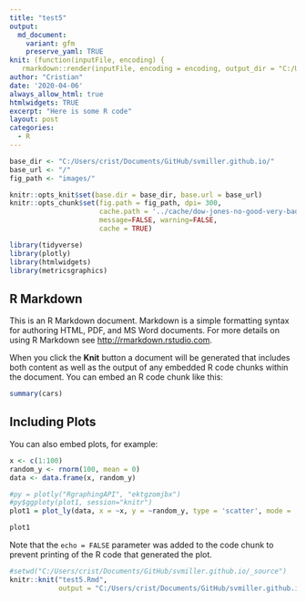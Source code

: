 ```yaml
---
title: "test5"
output:
  md_document:
    variant: gfm
    preserve_yaml: TRUE
knit: (function(inputFile, encoding) {
   rmarkdown::render(inputFile, encoding = encoding, output_dir = "C:/Users/crist/Documents/GitHub/svmiller.github.io/_posts") })
author: "Cristian"
date: '2020-04-06'
always_allow_html: true
htmlwidgets: TRUE
excerpt: "Here is some R code"
layout: post
categories:
  - R
---
```


```r

base_dir <- "C:/Users/crist/Documents/GitHub/svmiller.github.io/"
base_url <- "/"
fig_path <- "images/"

knitr::opts_knit$set(base.dir = base_dir, base.url = base_url)
knitr::opts_chunk$set(fig.path = fig_path, dpi= 300,
                      cache.path = '../cache/dow-jones-no-good-very-bad-day/',
                      message=FALSE, warning=FALSE,
                      cache = TRUE) 

library(tidyverse)
library(plotly)
library(htmlwidgets)
library(metricsgraphics)
```

## R Markdown

This is an R Markdown document. Markdown is a simple formatting syntax for authoring HTML, PDF, and MS Word documents. For more details on using R Markdown see <http://rmarkdown.rstudio.com>.

When you click the **Knit** button a document will be generated that includes both content as well as the output of any embedded R code chunks within the document. You can embed an R code chunk like this:

```r
summary(cars)
```

## Including Plots

You can also embed plots, for example:

```r
x <- c(1:100)
random_y <- rnorm(100, mean = 0)
data <- data.frame(x, random_y)

#py = plotly("RgraphingAPI", "ektgzomjbx")
#py$ggploty(plot1, session="knitr")
plot1 = plot_ly(data, x = ~x, y = ~random_y, type = 'scatter', mode = 'lines')

plot1
```

Note that the `echo = FALSE` parameter was added to the code chunk to prevent printing of the R code that generated the plot.

```r
#setwd("C:/Users/crist/Documents/GitHub/svmiller.github.io/_source")
knitr::knit("test5.Rmd",
            output = "C:/Users/crist/Documents/GitHub/svmiller.github.io/_posts/2020-04-06-test5.md")
```
